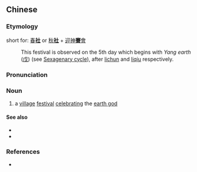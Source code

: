 {{also|社赛}}
==Chinese==
{{zh-forms|s=社赛}}

===Etymology===
short for: [[春社|春'''社''']] or [[秋社|秋'''社''']] + [[迎神賽會|迎神'''賽'''會]]
: This festival is observed on the 5th day which begins with ''Yang earth'' ([[戊]]) (see [[w:Sexagenary cycle|Sexagenary cycle]]), after [[w:lichun|lichun]] and [[w:liqiu|liqiu]] respectively.

===Pronunciation===
{{zh-pron
|m=shèsài
|cat=n
}}

===Noun===
{{zh-noun}}

# {{lb|zh|archaic}} a [[village]] [[festival]] [[celebrating]] the [[w:Tu Di Gong|earth god]]

====See also====
* {{zh-l|春社}}
* {{zh-l|秋社}}

===References===
* {{cite-book
|last=Luo
|first=Guanzhong
|authorlink=w:Luo Guanzhong
|coauthors=
|year=
|title=Annotated [[s:Romance of the Three Kingdoms/Chapter 4#13|Romance of the Three Kingdoms/Chapter 4]], page 56, note 29
|language=Mandarin
|publisher=
|location=
|isbn=957911305X
}}